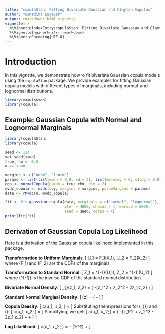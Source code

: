 ```yaml
---
title: "copulaStan: Fitting Bivariate Gaussian and Clayton Copulas"
author: "Benedikt Lugauer"
output: rmarkdown::html_vignette
vignette: >
  %\VignetteIndexEntry{copulaStan: Fitting Bivariate Gaussian and Clayton Copulas}
  %\VignetteEngine{knitr::rmarkdown}
  %\VignetteEncoding{UTF-8}
---
```


# Introduction

In this vignette, we demonstrate how to fit bivariate Gaussian copula models using the `copulaStan` package. We provide examples for fitting Gaussian copula models with different types of marginals, including normal, and lognormal distributions.

```r
library(copulaStan)
library(copula)
```

## Example: Gaussian Copula with Normal and Lognormal Marginals

```r
library(copulaStan)
library(copula)

seed <- 123
set.seed(seed)
true_rho <- 0.5
n <- 2000  

margins <- c("norm", "lnorm")
params <- list(list(mean = 0.8, sd = 2), list(meanlog = 0, sdlog = 0.8))
cop <- normalCopula(param = true_rho, dim = 2)
mvdc_copula <- mvdc(cop, margins = margins, paramMargins = params)
data <- rMvdc(n, mvdc_copula)

fit <- fit_gaussian_copula(data, marginals = c("normal", "lognormal"), 
                           iter = 4000, chains = 4, warmup = 2000,
                           seed = seed, cores = 4)
print(fit$fit)
```

## Derivation of Gaussian Copula Log Likelihood

Here is a derivation of the Gaussian copula likelihood implemented in this package.

**Transformation to Uniform Marginals**:
\[
U_1 = F_1(X_1), \quad U_2 = F_2(X_2)
\]
where \(F_1\) and \(F_2\) are the CDFs of the marginals.

**Transformation to Standard Normal**:
\[
Z_1 = \Phi^{-1}(U_1), \quad Z_2 = \Phi^{-1}(U_2)
\]
where \(\Phi^{-1}\) is the inverse CDF of the standard normal distribution.

**Bivariate Normal Density**:
\[
\phi_{\rho}(z_1, z_2) = \frac{1}{2\pi\sqrt{1-\rho^2}} \exp\left( -\frac{1}{2(1-\rho^2)}(z_1^2 + z_2^2 - 2\rho z_1 z_2) \right)
\]

**Standard Normal Marginal Density**:
\[
\phi(z) = \frac{1}{\sqrt{2\pi}} \exp\left( -\frac{z^2}{2} \right)
\]

**Copula Density**:
\[
c(u_1, u_2; \rho) = \frac{\phi_{\rho}(z_1, z_2)}{\phi(z_1) \phi(z_2)}
\]
Substituting the expressions for \(\phi_{\rho}\) and \(\phi\):
\[
c(u_1, u_2; \rho) = \frac{\frac{1}{2\pi\sqrt{1-\rho^2}} \exp\left( -\frac{1}{2(1-\rho^2)}(z_1^2 + z_2^2 - 2\rho z_1 z_2) \right)}{\left( \frac{1}{\sqrt{2\pi}} \exp\left( -\frac{z_1^2}{2} \right) \right) \left( \frac{1}{\sqrt{2\pi}} \exp\left( -\frac{z_2^2}{2} \right) \right)}
\]
Simplifying, we get:
\[
c(u_1, u_2; \rho) = \frac{1}{\sqrt{1-\rho^2}} \exp\left( -\frac{1}{2(1-\rho^2)}(z_1^2 + z_2^2 - 2\rho z_1 z_2) + \frac{z_1^2}{2} + \frac{z_2^2}{2} \right)
\]

**Log Likelihood**:
\[
\log c(u_1, u_2; \rho) = -\frac{1}{2} \log(1-\rho^2) + \frac{\rho z_1 z_2 - \rho^2 (z_1^2 + z_2^2)}{2(1-\rho^2)}
\]


